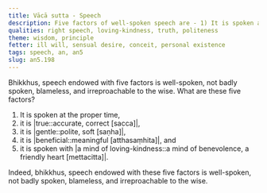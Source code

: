 ```yaml
---
title: Vācā sutta - Speech
description: Five factors of well-spoken speech are - 1) It is spoken at the proper time, 2) truthfully, 3) gently, 4) in a way that benefits, and 5) spoken with a mind of loving-kindness.
qualities: right speech, loving-kindness, truth, politeness
theme: wisdom, principle
fetter: ill will, sensual desire, conceit, personal existence
tags: speech, an, an5
slug: an5.198
---
```


Bhikkhus, speech endowed with five factors is well-spoken, not badly spoken, blameless, and irreproachable to the wise. What are these five factors?

1) It is spoken at the proper time,
2) it is |true::accurate, correct [sacca]|,
3) it is |gentle::polite, soft [saṇha]|,
4) it is |beneficial::meaningful [atthasaṃhita]|, and
5) it is spoken with |a mind of loving-kindness::a mind of benevolence, a friendly heart [mettacitta]|.

Indeed, bhikkhus, speech endowed with these five factors is well-spoken, not badly spoken, blameless, and irreproachable to the wise.